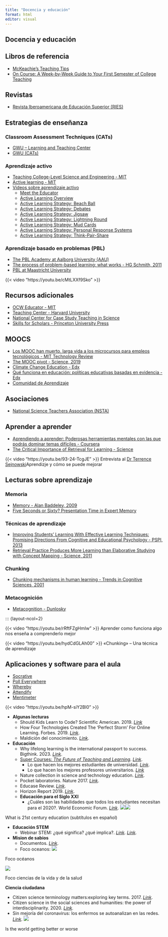 ```yaml
---
title: "Docencia y educación"
format: html
editor: visual
---
```


## Docencia y educación

## Libros de referencia

-   [McKeachie’s Teaching Tips](https://books.google.com.co)
-   [On Course: A Week-by-Week Guide to Your First Semester of College Teaching](https://books.google.com.co)

## Revistas

-   [Revista Iberoamericana de Educación Superior (RIES)](https://www.ries.universia.unam.mx)

## Estrategias de enseñanza

### Classroom Assessment Techniques (CATs)

-   [GWU – Learning and Teaching Center](https://library.gwu.edu)
-   [GWU (CATs)](https://library.gwu.edu)

### Aprendizaje activo

-   [Teaching College-Level Science and Engineering - MIT](https://ocw.mit.edu)
-   [Active learning - MIT](https://tll.mit.edu)
-   [Videos sobre aprendizaje activo](https://www.youtube.com)
    -   [Meet the Educator](https://youtu.be)
    -   [Active Learning Overview](https://youtu.be)
    -   [Active Learning Strategy: Beach Ball](https://youtu.be)
    -   [Active Learning Strategy: Debates](https://youtu.be)
    -   [Active Learning Strategy: Jigsaw](https://youtu.be)
    -   [Active Learning Strategy: Lightning Round](https://youtu.be)
    -   [Active Learning Strategy: Mud Cards](https://youtu.be)
    -   [Active Learning Strategy: Personal Response Systems](https://youtu.be)
    -   [Active Learning Strategy: Think-Pair-Share](https://youtu.be)

### Aprendizaje basado en problemas (PBL)

-   [The PBL Academy at Aalborg University (AAU)](https://www.pbl.aau.dk)
-   [The process of problem-based learning: what works - HG Schmith, 2011](https://onlinelibrary.wiley.com)
-   [PBL at Maastricht University](https://www.maastrichtuniversity.nl)

{{< video "https://youtu.be/cMtLXXf9Sko" >}}

## Recursos adicionales

-   [OCW Educator - MIT](https://ocw.mit.edu)
-   [Teaching Center - Harvard University](https://hbsp.harvard.edu)
-   [National Center for Case Study Teaching in Science](https://sciencecases.lib.buffalo.edu)
-   [Skills for Scholars - Princeton University Press](https://press.princeton.edu)

## MOOCS

-   [Los MOOC han muerto, larga vida a los microcursos para empleos tecnológicos - MIT Technology Review](https://www.technologyreview.es)
-   [The MOOC pivot - Science, 2019](https://science.sciencemag.org)
-   [Climate Change Education - Edx](https://www.edx.org)
-   [Qué funciona en educación: políticas educativas basadas en evidencia - Edx](https://www.edx.org)
-   [Comunidad de Aprendizaje](https://www.comunidaddeaprendizaje.com.es)

## Asociaciones

-   [National Science Teachers Association (NSTA)](https://www.nsta.org)

## Aprender a aprender

-   [Aprendiendo a aprender: Poderosas herramientas mentales con las que podrás dominar temas difíciles - Coursera](https://www.coursera.org)
-   [The Critical Importance of Retrieval for Learning - Science](https://science.sciencemag.org)

{{< video "https://youtu.be/93-24-TcgJE" >}} Entrevista al [Dr Terrence Sejnowski ](https://scholar.google.com/citations?user=m1qAiOUAAAAJ)Aprendizje y cómo se puede mejorar\

## Lecturas sobre aprendizaje

### Memoria

-   [Memory - Alan Baddeley, 2009](https://www.amazon.es)
-   [Five Seconds or Sixty? Presentation Time in Expert Memory](https://onlinelibrary.wiley.com)

### Técnicas de aprendizaje

-   [Improving Students’ Learning With Effective Learning Techniques: Promising Directions From Cognitive and Educational Psychology - PSPI, 2013](https://journals.sagepub.com)
-   [Retrieval Practice Produces More Learning than Elaborative Studying with Concept Mapping - Science, 2011](https://science.sciencemag.org)

### Chunking

-   [Chunking mechanisms in human learning - Trends in Cognitive Sciences, 2001](https://www.sciencedirect.com)

### Metacognición

-   [Metacognition - Dunlosky](https://books.google.com.co)

::: {layout-ncol=2}

{{< video "https://youtu.be/rRftFZgHmIw" >}} Aprender como funciona algo nos enseña a comprenderlo mejor

{{< video "https://youtu.be/hydCdGLAh00" >}} «Chunking» – Una técnica de aprendizaje

## Aplicaciones y software para el aula

-   [Socrative](https://socrative.com)
-   [Poll Everywhere](https://www.polleverywhere.com)
-   [Whereby](https://whereby.com)
-   [Attendify](https://attendify.com)
-   [Mentimeter](https://www.mentimeter.com)

{{< video "https://youtu.be/hpM-siY2Bl0" >}}

-   **Algunas lecturas**
    -   Should Kids Learn to Code? Scientific American. 2019. [*Link*](https://www.scientificamerican.com/article/should-kids-learn-to-code/)
    -   How Four Technologies Created The ‘Perfect Storm’ For Online Learning. Forbes. 2019. [*Link*](https://www.forbes.com/sites/anantagarwal/2019/08/10/how-four-technologies-created-the-perfect-storm-for-online-learning/#6b309227e23e).
    -   Maldición del conocimiento. [*Link*](https://es.wikipedia.org/wiki/Maldici%C3%B3n_del_conocimiento).
-   **Educación**
    -   Why lifelong learning is the international passport to success. Bigthink. 2023. [*Link*](https://bigthink.com/smart-skills/lifelong-learning/#Echobox=1702361749).
    -   [Super Courses: *The Future of Teaching and Learning*](https://press.princeton.edu/books/paperback/9780691182568/super-courses). [*Link*](https://books.google.com.co/books?id=_CZnEAAAQBAJ&printsec=frontcover&dq=Super+Courses:+The+Future+of+Teaching+and+Learning&hl=es-419&sa=X&redir_esc=y#v=onepage&q=Super%20Courses%3A%20The%20Future%20of%20Teaching%20and%20Learning&f=false).
        -   Lo que hacen los mejores estudiantes de universidad. [*Link*](https://books.google.com.co/books?id=qkxpBAAAQBAJ&printsec=frontcover&dq=Super+Courses:+The+Future+of+Teaching+and+Learning&hl=es-419&sa=X&ved=2ahUKEwiU-Nq4sbn8AhUSSzABHR0UCukQ6AF6BAgHEAM#v=onepage&q&f=false).
        -   Lo que hacen los mejores profesores universitarios. [*Link*](https://books.google.com.co/books?id=YwPCxQpxKbIC&printsec=frontcover&source=gbs_ge_summary_r&cad=0#v=onepage&q&f=false)
    -   Nature collection in science and technology education. [*Link*](https://www.nature.com/collections/wrhbjpkrfl).
    -   Pocket laboratories. Nature 2017. [*Link*](http://www.nature.com/nature/journal/v545/n7652/full/545119a.html?WT.mc_id=TWT_NA_1705_FHTECHFSMARTPHONELAB_PORTFOLIO).
    -   Educase Review. [*Link*](https://er.educause.edu/).
    -   Horizon Report 2019. [*Link*](https://library.educause.edu/-/media/files/library/2019/4/2019horizonreport.pdf?la=en&hash=C8E8D444AF372E705FA1BF9D4FF0DD4CC6F0FDD1).
    -   **Educación para el Siglo XXI**
        -   ¿Cuáles son las habilidades que todos los estudiantes necesitan para el 2020?. World Economic Forum. [*Link*](https://www.weforum.org/es/agenda/2016/09/cuales-son-las-habilidades-del-siglo-21-que-todos-los-estudiantes-necesitan/?utm_content=buffera510e&utm_medium=social&utm_source=facebook.com&utm_campaign=buffer). ![](https://www.youtube.com/watch?v=pKd9Q2-yqKw)![](https://www.youtube.com/watch?v=MuIyOoIj1lE)

What is 21st century education (subtítulos en español)

-   **Educación STEM**
    -   Webinar STEM: ¿qué significa? ¿qué implica?. [*Link*](https://www.compartirpalabramaestra.org/actualidad/noticias/encuentre-el-material-del-primer-webinar-stem-que-significa-que-implica?utm_source=phplist364&utm_medium=email&utm_content=HTML&utm_campaign=Aqu%C3%AD+est%C3%A1+tu+acceso+al+Webinar+3+de+%27Educaci%C3%B3n+STEM%27)*. [Link](https://www.facebook.com/watch/?v=2657615131220128&extid=ZGORmHZEuNDetuvA).*
-   **Mision de sabios**
    -   Documentos. [*Link*](https://minciencias.gov.co/mision-sabios/documentos).
    -   Foco oceanos: ![](https://www.youtube.com/watch?v=IOmlU9U_62o)

Foco océanos

![](https://www.youtube.com/watch?v=7_jkXN8dsaE)

Foco ciencias de la vida y de la salud

**Ciencia ciudadana**

-   Citizen science terminology matters:exploring key terms. 2017. [*Link*](https://gfzpublic.gfz-potsdam.de/rest/items/item_2280888_3/component/file_2280893/content).
-   Citizen science in the social sciences and humanities: the power of interdisciplinarity. 2020. [*Link*](https://www.nature.com/articles/s41599-020-0471-y).
-   Sin mejoría del coronavirus: los enfermos se autoanalizan en las redes. [*Link*](https://www.technologyreview.es/s/12508/sin-mejoria-del-coronavirus-los-enfermos-se-autoanalizan-en-las-redes). ![](https://www.youtube.com/watch?v=yCm9Ng0bbEQ)

Is the world getting better or worse